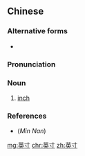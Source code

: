 ==Chinese==
{{zh-forms}}

===Alternative forms===
* {{zh-l|英吋}}

===Pronunciation===
{{zh-pron
|m=yīngcùn
|c=jing1 cyun3
|mn=eng-chhùn
|cat=n
}}

===Noun===
{{zh-noun}}

# [[inch]] {{gloss|unit of length}}

===References===
* (''Min Nan'') {{thcwd|52454}}

{{zh-cat|Units of measure}}

[[mg:英寸]]
[[chr:英寸]]
[[zh:英寸]]